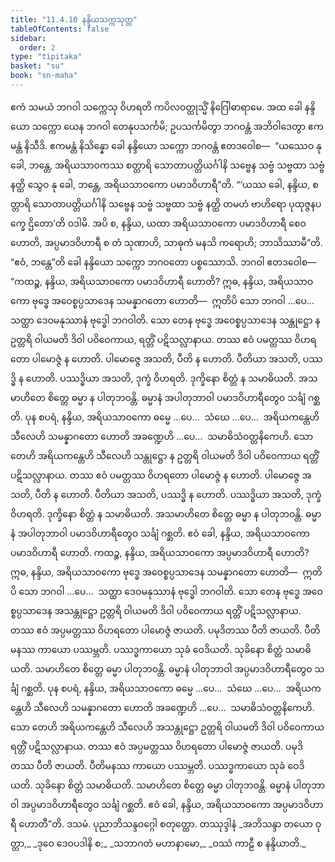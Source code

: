 ```yaml
---
title: "11.4.10 နန္ဒိယသက္ကသုတ္တ"
tableOfContents: false
sidebar:
  order: 2
type: "tipitaka"
basket: "su"
book: "sn-maha"
---
```



<DynamicBreadcrumb />

<Division number="1036" book="sn-maha">

<Paragraph number="2035" book="sn-maha">
ဧကံ သမယံ ဘဂဝါ သက္ကေသု ဝိဟရတိ ကပိလဝတ္ထုသ္မိံ နိဂြေါဓာရာမေ. အထ ခေါ နန္ဒိယော သက္ကော ယေန ဘဂဝါ တေနုပသင်္ကမိ; ဥပသင်္ကမိတွာ ဘဂဝန္တံ အဘိဝါဒေတွာ ဧကမန္တံ နိသီဒိ. ဧကမန္တံ နိသိန္နော ခေါ နန္ဒိယော သက္ကော ဘဂဝန္တံ ဧတဒဝေါစ—  “ယဿေဝ နု ခေါ, ဘန္တေ, အရိယသာဝကဿ စတ္တာရိ သောတာပတ္တိယင်္ဂါနိ သဗ္ဗေန သဗ္ဗံ သဗ္ဗထာ သဗ္ဗံ နတ္ထိ သွေဝ နု ခေါ, ဘန္တေ, အရိယသာဝကော ပမာဒဝိဟာရီ”တိ.
</Paragraph>

<Paragraph number="2036" book="sn-maha">
“‘ယဿ ခေါ, နန္ဒိယ, စတ္တာရိ သောတာပတ္တိယင်္ဂါနိ သဗ္ဗေန သဗ္ဗံ သဗ္ဗထာ သဗ္ဗံ နတ္ထိ တမဟံ ဗာဟိရော ပုထုဇ္ဇနပက္ခေ ဌိတော’တိ ဝဒါမိ. အပိ စ, နန္ဒိယ, ယထာ အရိယသာဝကော ပမာဒဝိဟာရီ စေဝ ဟောတိ, အပ္ပမာဒဝိဟာရီ စ တံ သုဏာဟိ, သာဓုကံ မနသိ ကရောဟိ; ဘာသိဿာမီ”တိ. “ဧဝံ, ဘန္တေ”တိ ခေါ နန္ဒိယော သက္ကော ဘဂဝတော ပစ္စဿောသိ. ဘဂဝါ ဧတဒဝေါစ—
</Paragraph>

<Paragraph number="2037" book="sn-maha">
“ကထဉ္စ, နန္ဒိယ, အရိယသာဝကော ပမာဒဝိဟာရီ ဟောတိ? ဣဓ, နန္ဒိယ, အရိယသာဝကော ဗုဒ္ဓေ အဝေစ္စပ္ပသာဒေန သမန္နာဂတော ဟောတိ—  ဣတိပိ သော ဘဂဝါ …ပေ…  သတ္ထာ ဒေဝမနုဿာနံ ဗုဒ္ဓေါ ဘဂဝါတိ. သော တေန ဗုဒ္ဓေ အဝေစ္စပ္ပသာဒေန သန္တုဋ္ဌော န ဥတ္တရိ ဝါယမတိ ဒိဝါ ပဝိဝေကာယ, ရတ္တိံ ပဋိသလ္လာနာယ. တဿ ဧဝံ ပမတ္တဿ ဝိဟရတော ပါမောဇ္ဇံ န ဟောတိ. ပါမောဇ္ဇေ အသတိ, ပီတိ န ဟောတိ. ပီတိယာ အသတိ, ပဿဒ္ဓိ န ဟောတိ. ပဿဒ္ဓိယာ အသတိ, ဒုက္ခံ ဝိဟရတိ. ဒုက္ခိနော စိတ္တံ န သမာဓိယတိ. အသမာဟိတေ စိတ္တေ ဓမ္မာ န ပါတုဘဝန္တိ. ဓမ္မာနံ အပါတုဘာဝါ ပမာဒဝိဟာရီတွေဝ သင်္ချံ ဂစ္ဆတိ.
</Paragraph>

<Paragraph number="2038" book="sn-maha">
ပုန စပရံ, နန္ဒိယ, အရိယသာဝကော ဓမ္မေ …ပေ…  သံဃေ …ပေ…  အရိယကန္တေဟိ သီလေဟိ သမန္နာဂတော ဟောတိ အခဏ္ဍေဟိ …ပေ…  သမာဓိသံဝတ္တနိကေဟိ. သော တေဟိ အရိယကန္တေဟိ သီလေဟိ သန္တုဋ္ဌော န ဥတ္တရိ ဝါယမတိ ဒိဝါ ပဝိဝေကာယ ရတ္တိံ ပဋိသလ္လာနာယ. တဿ ဧဝံ ပမတ္တဿ ဝိဟရတော ပါမောဇ္ဇံ န ဟောတိ. ပါမောဇ္ဇေ အသတိ, ပီတိ န ဟောတိ. ပီတိယာ အသတိ, ပဿဒ္ဓိ န ဟောတိ. ပဿဒ္ဓိယာ အသတိ, ဒုက္ခံ ဝိဟရတိ. ဒုက္ခိနော စိတ္တံ န သမာဓိယတိ. အသမာဟိတေ စိတ္တေ ဓမ္မာ န ပါတုဘဝန္တိ. ဓမ္မာနံ အပါတုဘာဝါ ပမာဒဝိဟာရီတွေဝ သင်္ချံ ဂစ္ဆတိ. ဧဝံ ခေါ, နန္ဒိယ, အရိယသာဝကော ပမာဒဝိဟာရီ ဟောတိ.
</Paragraph>

<Paragraph number="2039" book="sn-maha">
ကထဉ္စ, နန္ဒိယ, အရိယသာဝကော အပ္ပမာဒဝိဟာရီ ဟောတိ? ဣဓ, နန္ဒိယ, အရိယသာဝကော ဗုဒ္ဓေ အဝေစ္စပ္ပသာဒေန သမန္နာဂတော ဟောတိ—  ဣတိပိ သော ဘဂဝါ …ပေ…  သတ္ထာ ဒေဝမနုဿာနံ ဗုဒ္ဓေါ ဘဂဝါတိ. သော တေန ဗုဒ္ဓေ အဝေစ္စပ္ပသာဒေန အသန္တုဋ္ဌော ဥတ္တရိ ဝါယမတိ ဒိဝါ ပဝိဝေကာယ ရတ္တိံ ပဋိသလ္လာနာယ. တဿ ဧဝံ အပ္ပမတ္တဿ ဝိဟရတော ပါမောဇ္ဇံ ဇာယတိ. ပမုဒိတဿ ပီတိ ဇာယတိ. ပီတိမနဿ ကာယော ပဿမ္ဘတိ. ပဿဒ္ဓကာယော သုခံ ဝေဒိယတိ. သုခိနော စိတ္တံ သမာဓိယတိ. သမာဟိတေ စိတ္တေ ဓမ္မာ ပါတုဘဝန္တိ. ဓမ္မာနံ ပါတုဘာဝါ အပ္ပမာဒဝိဟာရီတွေဝ သင်္ချံ ဂစ္ဆတိ.
</Paragraph>

<Paragraph number="2040" book="sn-maha">
ပုန စပရံ, နန္ဒိယ, အရိယသာဝကော ဓမ္မေ …ပေ…  သံဃေ …ပေ…  အရိယကန္တေဟိ သီလေဟိ သမန္နာဂတော ဟောတိ အခဏ္ဍေဟိ …ပေ…  သမာဓိသံဝတ္တနိကေဟိ. သော တေဟိ အရိယကန္တေဟိ သီလေဟိ အသန္တုဋ္ဌော ဥတ္တရိ ဝါယမတိ ဒိဝါ ပဝိဝေကာယ ရတ္တိံ ပဋိသလ္လာနာယ. တဿ ဧဝံ အပ္ပမတ္တဿ ဝိဟရတော ပါမောဇ္ဇံ ဇာယတိ. ပမုဒိတဿ ပီတိ ဇာယတိ. ပီတိမနဿ ကာယော ပဿမ္ဘတိ. ပဿဒ္ဓကာယော သုခံ ဝေဒိယတိ. သုခိနော စိတ္တံ သမာဓိယတိ. သမာဟိတေ စိတ္တေ ဓမ္မာ ပါတုဘဝန္တိ. ဓမ္မာနံ ပါတုဘာဝါ အပ္ပမာဒဝိဟာရီတွေဝ သင်္ချံ ဂစ္ဆတိ. ဧဝံ ခေါ, နန္ဒိယ, အရိယသာဝကော အပ္ပမာဒဝိဟာရီ ဟောတီ”တိ.

</Paragraph>
</Division>

<Paragraph number="2041" type="center" book="sn-maha">
ဒသမံ.



</Paragraph>

<Paragraph number="2042" type="center" book="sn-maha">
ပုညာဘိသန္ဒဝဂ္ဂေါ စတုတ္ထော.



</Paragraph>

<Paragraph number="2043" type="center" book="sn-maha">
တဿုဒ္ဒါနံ


</Paragraph>

<Paragraph number="2044" type="verses" book="sn-maha">
_အဘိသန္ဒာ တယော ဝုတ္တာ,_  
_ဒုဝေ ဒေဝပဒါနိ စ;_  
_သဘာဂတံ မဟာနာမော,_  
_ဝဿံ ကာဠီ စ နန္ဒိယာတိ._
</Paragraph>